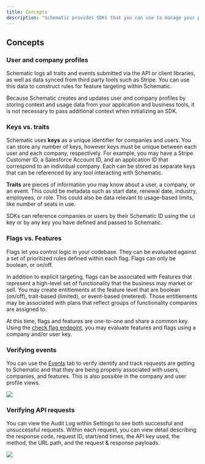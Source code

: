 ```yaml
---
title: Concepts
description: "Schematic provides SDKs that you can use to manage your plans and features, track usage, and check entitlements."
---
```


## Concepts

### User and company profiles

Schematic logs all traits and events submitted via the API or client libraries, as well as data synced from third party tools such as Stripe. You can use this data to construct rules for feature targeting within Schematic.

Because Schematic creates and updates user and company profiles by storing context and usage data from your application and business tools, it is not necessary to pass additional context when initializing an SDK.

### Keys vs. traits

Schematic uses **keys** as a unique identifier for companies and users. You can store any number of keys, however keys must be unique between each user and each company, respectively. For example, you may have a Stripe Customer ID, a Salesforce Account ID, and an application ID that correspond to an individual company. Each can be stored as separate keys that can be referenced by any tool interacting with Schematic.

**Traits** are pieces of information you may know about a user, a company, or an event. This could be metadata such as start date, renewal date, industry, employees, or role. This could also be data relevant to usage-based limits, like number of seats in use.

SDKs can reference companies or users by their Schematic ID using the `id` key or by any key you have defined and passed to Schematic.

### Flags vs. Features

Flags let you control logic in your codebase. They can be evaluated against a set of prioritized rules defined within each flag. Flags can only be boolean, or on/off.

In addition to explicit targeting, flags can be associated with Features that represent a high-level set of functionality that the business may market or sell. You may create entitlements at the feature level that are boolean (on/off), trait-based (limited), or event-based (metered). Those entitlements may be associated with plans that reflect groups of functionality companies are assigned to.

At this time, flags and features are one-to-one and share a common key. Using the [check flag endpoint](/api-reference/features/check-flag), you may evaluate features and flags using a company and/or user key.

### Verifying events

You can use the [Events](https://app.schematichq.com/events) tab to verify identify and track requests are getting to Schematic and that they are being properly associated with users, companies, and features. This is also possible in the company and user profile views.

<img
  src="/images/sdks_concepts_1.png"
/>

### Verifying API requests

You can view the Audit Log within Settings to see both successful and unsuccessful requests. Within each request, you can view detail describing the response code, request ID, start/end times, the API key used, the method, the URL path, and the request & response payloads.

<img
  src="/images/quickstart_api_2a.png"
/>